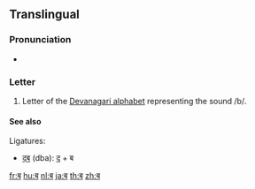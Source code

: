 {{Devanagari character info|hex=092C|name=DEVANAGARI LETTER BA|image=[[File:Deva-ba.png|100px]]}}
{{also|व}}
==Translingual==

===Pronunciation===
* {{IPA|/bə/|lang=mul}}

===Letter===
{{mul-deva|ba}}

# Letter of the [[Devanagari alphabet]] representing the sound /b/.

====See also====
Ligatures:
* [[द्ब]] (dba): [[द]] + ब

[[fr:ब]]
[[hu:ब]]
[[nl:ब]]
[[ja:ब]]
[[th:ब]]
[[zh:ब]]